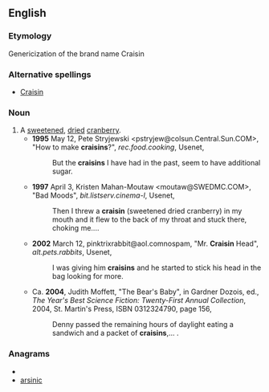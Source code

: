 ==English==
===Etymology===
Genericization of the brand name Craisin
===Alternative spellings===
*[[Craisin]]
===Noun===
{{en-noun|s}}
#A [[sweeten]]ed, [[dry|dried]] [[cranberry]].
#*'''1995''' May 12, Pete Stryjewski <pstryjew@colsun.Central.Sun.COM>, "How to make '''craisins'''?", ''rec.food.cooking'', Usenet,
#*:But the '''craisins''' I have had in the past, seem to have additional sugar.
#*'''1997''' April 3, Kristen Mahan-Moutaw <moutaw@SWEDMC.COM>, "Bad Moods", ''bit.listserv.cinema-l'', Usenet,
#*:Then I threw a '''craisin''' (sweetened dried cranberry) in my mouth and it flew to the back of my throat and stuck there, choking me....
#*'''2002''' March 12, pinktrixrabbit@aol.comnospam, "Mr. '''Craisin''' Head", ''alt.pets.rabbits'', Usenet,
#*:I was giving him '''craisins''' and he started to stick his head in the bag looking for more.
#*Ca. '''2004''', Judith Moffett, "The Bear's Baby", in Gardner Dozois, ed., ''The Year's Best Science Fiction: Twenty-First Annual Collection'', 2004, St. Martin's Press, ISBN 0312324790, page 156,
#*:Denny passed the remaining hours of daylight eating a sandwich and a packet of '''craisins''',...&nbsp;.

===Anagrams===
* {{alphagram|aciinrs}}
* [[arsinic#English|arsinic]]